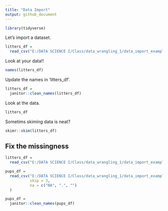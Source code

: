 ```yaml
---
title: "Data Import"
output: github_document
---
```


```r
library(tidyverse)
```

Let's import a dataset.

```r
litters_df = 
  read_csv("E:/DATA SCIENCE I/Class/data_wrangling_1/data_import_examples/FAS_litters.csv")
```

Look at your data!!

```r
names(litters_df)
```

Update the names in 'litters_df'.

```r
litters_df = 
  janitor::clean_names(litters_df)
```

Look at the data.

```r
litters_df
```

Sometims skiming data is neat?

```r
skimr::skim(litters_df)
```

## Fix the missingness

```r
litters_df = 
  read_csv("E:/DATA SCIENCE I/Class/data_wrangling_1/data_import_examples/FAS_litters.csv", na = c("NA", ".", ""))
```

```r
pups_df =
  read_csv("E:/DATA SCIENCE I/Class/data_wrangling_1/data_import_examples/FAS_pups.csv",
           skip = 3,
           na = c("NA", ".", "")
  )

pups_df = 
  janitor::clean_names(pups_df)
```



